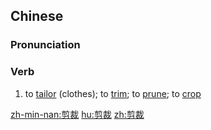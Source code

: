 ==Chinese==
{{zh-forms}}

===Pronunciation===
{{zh-pron
|m=jiǎncái
|c=zin2 coi4
|mn=chián-chhâi
|cat=v
}}

===Verb===
{{zh-verb}}

# to [[tailor]] (clothes); to [[trim]]; to [[prune]]; to [[crop]]

[[zh-min-nan:剪裁]]
[[hu:剪裁]]
[[zh:剪裁]]